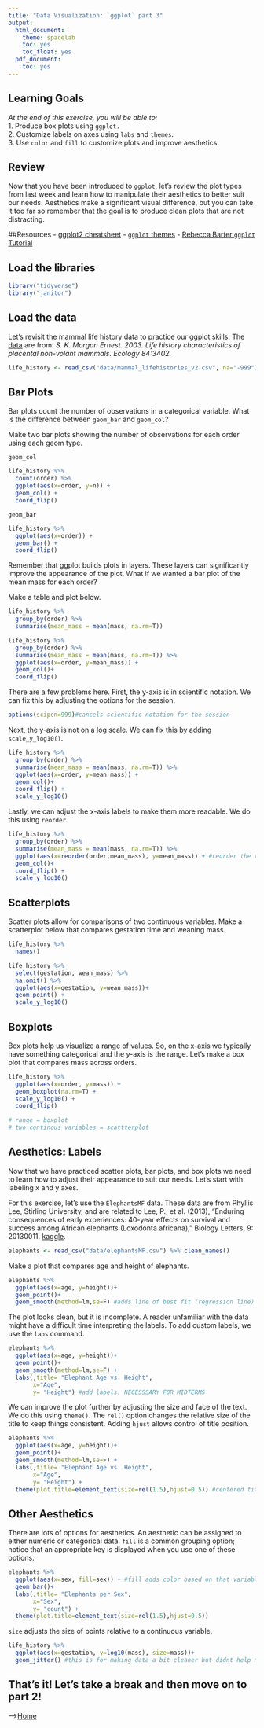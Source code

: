```yaml
---
title: "Data Visualization: `ggplot` part 3"
output:
  html_document:
    theme: spacelab
    toc: yes
    toc_float: yes
  pdf_document:
    toc: yes
---
```


## Learning Goals
*At the end of this exercise, you will be able to:*    
1. Produce box plots using `ggplot.`  
2. Customize labels on axes using `labs` and `themes`.  
3. Use `color` and `fill` to customize plots and improve aesthetics.  

## Review
Now that you have been introduced to `ggplot`, let's review the plot types from last week and learn how to manipulate their aesthetics to better suit our needs. Aesthetics make a significant visual difference, but you can take it too far so remember that the goal is to produce clean plots that are not distracting.  

##Resources
- [ggplot2 cheatsheet](https://www.rstudio.com/wp-content/uploads/2015/03/ggplot2-cheatsheet.pdf)
- [`ggplot` themes](https://ggplot2.tidyverse.org/reference/ggtheme.html)
- [Rebecca Barter `ggplot` Tutorial](http://www.rebeccabarter.com/blog/2017-11-17-ggplot2_tutorial/)

## Load the libraries
```r
library("tidyverse")
library("janitor")
```

## Load the data
Let's revisit the mammal life history data to practice our ggplot skills. The [data](http://esapubs.org/archive/ecol/E084/093/) are from: *S. K. Morgan Ernest. 2003. Life history characteristics of placental non-volant mammals. Ecology 84:3402.*
```r
life_history <- read_csv("data/mammal_lifehistories_v2.csv", na="-999") %>% clean_names()
```

## Bar Plots
Bar plots count the number of observations in a categorical variable. What is the difference between `geom_bar` and `geom_col`?  

Make two bar plots showing the number of observations for each order using each geom type.  

`geom_col`
```r
life_history %>% 
  count(order) %>% 
  ggplot(aes(x=order, y=n)) +
  geom_col() + 
  coord_flip()
```

`geom_bar`
```r
life_history %>% 
  ggplot(aes(x=order)) +
  geom_bar() + 
  coord_flip()
```

Remember that ggplot builds plots in layers. These layers can significantly improve the appearance of the plot. What if we wanted a bar plot of the mean mass for each order?  

Make a table and plot below.  
```r
life_history %>% 
  group_by(order) %>% 
  summarise(mean_mass = mean(mass, na.rm=T))
```

```r
life_history %>% 
  group_by(order) %>% 
  summarise(mean_mass = mean(mass, na.rm=T)) %>% 
  ggplot(aes(x=order, y=mean_mass)) +
  geom_col()+
  coord_flip()
```

There are a few problems here. First, the y-axis is in scientific notation. We can fix this by adjusting the options for the session.
```r
options(scipen=999)#cancels scientific notation for the session
```

Next, the y-axis is not on a log scale. We can fix this by adding `scale_y_log10()`.
```r
life_history %>% 
  group_by(order) %>% 
  summarise(mean_mass = mean(mass, na.rm=T)) %>% 
  ggplot(aes(x=order, y=mean_mass)) +
  geom_col()+
  coord_flip() +
  scale_y_log10()
```

Lastly, we can adjust the x-axis labels to make them more readable. We do this using `reorder`.
```r
life_history %>% 
  group_by(order) %>% 
  summarise(mean_mass = mean(mass, na.rm=T)) %>% 
  ggplot(aes(x=reorder(order,mean_mass), y=mean_mass)) + #reorder the variable by mean_mass
  geom_col()+
  coord_flip() +
  scale_y_log10()
```

## Scatterplots
Scatter plots allow for comparisons of two continuous variables. Make a scatterplot below that compares gestation time and weaning mass.
```r
life_history %>% 
  names()
```
```r
life_history %>% 
  select(gestation, wean_mass) %>% 
  na.omit() %>% 
  ggplot(aes(x=gestation, y=wean_mass))+
  geom_point() + 
  scale_y_log10()
```

## Boxplots
Box plots help us visualize a range of values. So, on the x-axis we typically have something categorical and the y-axis is the range. Let's make a box plot that compares mass across orders.
```r
life_history %>% 
  ggplot(aes(x=order, y=mass)) +
  geom_boxplot(na.rm=T) +
  scale_y_log10() + 
  coord_flip()
```

```r
# range = boxplot
# two continous variables = scattterplot
```

## Aesthetics: Labels
Now that we have practiced scatter plots, bar plots, and box plots we need to learn how to adjust their appearance to suit our needs. Let's start with labeling x and y axes.  

For this exercise, let's use the `ElephantsMF` data. These data are from Phyllis Lee, Stirling University, and are related to Lee, P., et al. (2013), "Enduring consequences of early experiences: 40-year effects on survival and success among African elephants (Loxodonta africana)," Biology Letters, 9: 20130011. [kaggle](https://www.kaggle.com/mostafaelseidy/elephantsmf).
```r
elephants <- read_csv("data/elephantsMF.csv") %>% clean_names()
```

Make a plot that compares age and height of elephants.
```r
elephants %>% 
  ggplot(aes(x=age, y=height))+
  geom_point()+
  geom_smooth(method=lm,se=F) #adds line of best fit (regression line)
```

The plot looks clean, but it is incomplete. A reader unfamiliar with the data might have a difficult time interpreting the labels. To add custom labels, we use the `labs` command.
```r
elephants %>% 
  ggplot(aes(x=age, y=height))+
  geom_point()+
  geom_smooth(method=lm,se=F) + 
  labs(,title= "Elephant Age vs. Height",
       x="Age",
       y= "Height") #add labels. NECESSSARY FOR MIDTERMS
```

We can improve the plot further by adjusting the size and face of the text. We do this using `theme()`. The `rel()` option changes the relative size of the title to keep things consistent. Adding `hjust` allows control of title position.
```r
elephants %>% 
  ggplot(aes(x=age, y=height))+
  geom_point()+
  geom_smooth(method=lm,se=F) + 
  labs(,title= "Elephant Age vs. Height",
       x="Age",
       y= "Height") + 
  theme(plot.title=element_text(size=rel(1.5),hjust=0.5)) #centered title, made the title 1.5 times bigger than the axis. 
```

## Other Aesthetics
There are lots of options for aesthetics. An aesthetic can be assigned to either numeric or categorical data. `fill` is a common grouping option; notice that an appropriate key is displayed when you use one of these options.
```r
elephants %>% 
  ggplot(aes(x=sex, fill=sex)) + #fill adds color based on that variable
  geom_bar()+
  labs(,title= "Elephants per Sex",
       x="Sex",
       y= "count") + 
  theme(plot.title=element_text(size=rel(1.5),hjust=0.5))
```

`size` adjusts the size of points relative to a continuous variable.
```r
life_history %>% 
  ggplot(aes(x=gestation, y=log10(mass), size=mass))+
  geom_jitter() #this is for making data a bit cleaner but didnt help more than geom_point.
```

## That's it! Let's take a break and then move on to part 2!  

-->[Home](https://jmledford3115.github.io/datascibiol/)